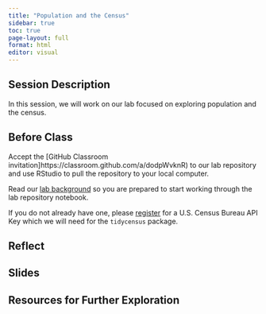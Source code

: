 ```yaml
---
title: "Population and the Census"
sidebar: true
toc: true
page-layout: full
format: html
editor: visual
---
```


## Session Description

In this session, we will work on our lab focused on exploring population and the census.

## Before Class

Accept the [GitHub Classroom invitation]https://classroom.github.com/a/dodpWvknR) to our lab repository and use RStudio to pull the repository to your local computer.

Read our [lab background](../assignments/labs/05_census.qmd) so you are prepared to start working through the lab repository notebook.

If you do not already have one, please [register](https://api.census.gov/data/key_signup.html) for a U.S. Census Bureau API Key which we will need for the `tidycensus` package.

## Reflect

## Slides

## Resources for Further Exploration
